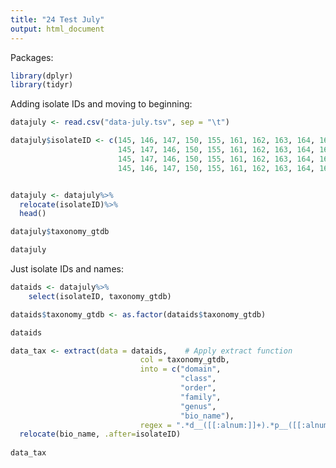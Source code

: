 ---
title: "24 Test July"
output: html_document
---

Packages:
```{r}
library(dplyr)
library(tidyr)
```



Adding isolate IDs and moving to beginning:
```{r}
datajuly <- read.csv("data-july.tsv", sep = "\t")

datajuly$isolateID <- c(145, 146, 147, 150, 155, 161, 162, 163, 164, 165, 166, 168,
                        145, 147, 146, 150, 155, 161, 162, 163, 164, 165, 166, 168,
                        145, 147, 146, 150, 155, 161, 162, 163, 164, 165, 166, 168,
                        145, 146, 147, 150, 155, 161, 162, 163, 164, 165, 166, 168)


datajuly <- datajuly%>%
  relocate(isolateID)%>%
  head()

datajuly$taxonomy_gtdb

datajuly
```

Just isolate IDs and names:
```{r}
dataids <- datajuly%>%
    select(isolateID, taxonomy_gtdb)

dataids$taxonomy_gtdb <- as.factor(dataids$taxonomy_gtdb)

dataids

data_tax <- extract(data = dataids,    # Apply extract function
                             col = taxonomy_gtdb,
                             into = c("domain",                                    "phlyum",
                                      "class",
                                      "order",
                                      "family",
                                      "genus",
                                      "bio_name"),
                             regex = ".*d__([[:alnum:]]+).*p__([[:alnum:]]+).*c__([[:alnum:]]+).*o__([[:alnum:]]+).*f__([[:alnum:]]+).*g__([[:alnum:]]+).*s__([[:print:]]+)")%>%
  relocate(bio_name, .after=isolateID)
  
data_tax

```